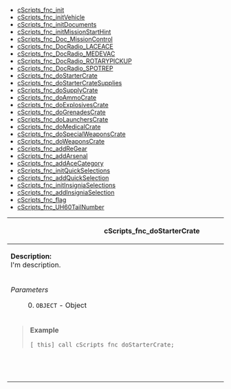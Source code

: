 * [[API:-Functions#cScripts_fnc_init|cScripts_fnc_init]]
* [[API:-Functions#cScripts_fnc_initVehicle|cScripts_fnc_initVehicle]]
* [[API:-Functions#cScripts_fnc_initDocuments|cScripts_fnc_initDocuments]]
* [[API:-Functions#cScripts_fnc_initMissionStartHint|cScripts_fnc_initMissionStartHint]]
* [[API:-Functions#cScripts_fnc_Doc_Info|cScripts_fnc_Doc_MissionControl]]
* [[API:-Functions#cScripts_fnc_DocRadio_LACEACE|cScripts_fnc_DocRadio_LACEACE]]
* [[API:-Functions#cScripts_fnc_DocRadio_MEDEVAC|cScripts_fnc_DocRadio_MEDEVAC]]
* [[API:-Functions#cScripts_fnc_DocRadio_ROTARYPICKUP|cScripts_fnc_DocRadio_ROTARYPICKUP]]
* [[API:-Functions#cScripts_fnc_DocRadio_SPOTREP|cScripts_fnc_DocRadio_SPOTREP]]
* [[API:-Functions#cScripts_fnc_doStarterCrate|cScripts_fnc_doStarterCrate]]
* [[API:-Functions#cScripts_fnc_doStarterCrateSupplies|cScripts_fnc_doStarterCrateSupplies]]
* [[API:-Functions#cScripts_fnc_doSupplyCrate|cScripts_fnc_doSupplyCrate]]
* [[API:-Functions#cScripts_fnc_doAmmoCrate|cScripts_fnc_doAmmoCrate]]
* [[API:-Functions#cScripts_fnc_doExplosivesCrate|cScripts_fnc_doExplosivesCrate]]
* [[API:-Functions#cScripts_fnc_doGrenadesCrate|cScripts_fnc_doGrenadesCrate]]
* [[API:-Functions#cScripts_fnc_doLaunchersCrate|cScripts_fnc_doLaunchersCrate]]
* [[API:-Functions#cScripts_fnc_doMedicalCrate|cScripts_fnc_doMedicalCrate]]
* [[API:-Functions#cScripts_fnc_doSpecialWeaponsCrate|cScripts_fnc_doSpecialWeaponsCrate]]
* [[API:-Functions#cScripts_fnc_doWeaponsCrate|cScripts_fnc_doWeaponsCrate]]
* [[API:-Functions#cScripts_fnc_addReGear|cScripts_fnc_addReGear]]
* [[API:-Functions#cScripts_fnc_addArsenal|cScripts_fnc_addArsenal]]
* [[API:-Functions#cScripts_fnc_addAceCategory|cScripts_fnc_addAceCategory]]
* [[API:-Functions#cScripts_fnc_initQuickSelections|cScripts_fnc_initQuickSelections]]
* [[API:-Functions#cScripts_fnc_addQuickSelection|cScripts_fnc_addQuickSelection]]
* [[API:-Functions#cScripts_fnc_initInsigniaSelections|cScripts_fnc_initInsigniaSelections]]
* [[API:-Functions#cScripts_fnc_addInsigniaSelection|cScripts_fnc_addInsigniaSelection]]
* [[API:-Functions#cScripts_fnc_flag|cScripts_fnc_flag]]
* [[API:-Functions#cScripts_fnc_UH60TailNumber|cScripts_fnc_UH60TailNumber]]


{| style="width: 100%;"
! scope="row" colspan="2"| <div id="cScripts_fnc_doStarterCrate" />cScripts_fnc_doStarterCrate
|-
| scope="row" colspan="2"|'''Description:'''<br>
I'm description.
|-
|''Parameters''
: 0. <code>OBJECT</code> - Object
|''Returns''
* <code>BOOLEAN</code>
|-
| scope="row" colspan="2"| <blockquote>'''Example'''
<pre>
[_this] call cScripts_fnc_doStarterCrate;
</pre></blockquote>
|-
| scope="row" colspan="2"|&nbsp;&nbsp;&nbsp;&nbsp;&nbsp;&nbsp;&nbsp;&nbsp;&nbsp;&nbsp;&nbsp;&nbsp;&nbsp;&nbsp;&nbsp;&nbsp;&nbsp;&nbsp;&nbsp;&nbsp;&nbsp;&nbsp;&nbsp;&nbsp;&nbsp;&nbsp;&nbsp;&nbsp;&nbsp;&nbsp;&nbsp;&nbsp;&nbsp;&nbsp;&nbsp;&nbsp;&nbsp;&nbsp;&nbsp;&nbsp;&nbsp;&nbsp;&nbsp;&nbsp;&nbsp;&nbsp;&nbsp;&nbsp;&nbsp;&nbsp;&nbsp;&nbsp;&nbsp;&nbsp;&nbsp;&nbsp;&nbsp;&nbsp;&nbsp;&nbsp;&nbsp;&nbsp;&nbsp;&nbsp;&nbsp;&nbsp;&nbsp;&nbsp;&nbsp;&nbsp;&nbsp;&nbsp;&nbsp;&nbsp;&nbsp;&nbsp;&nbsp;&nbsp;&nbsp;&nbsp;&nbsp;&nbsp;&nbsp;&nbsp;&nbsp;&nbsp;&nbsp;&nbsp;&nbsp;&nbsp;&nbsp;&nbsp;&nbsp;&nbsp;&nbsp;&nbsp;&nbsp;&nbsp;&nbsp;&nbsp;&nbsp;&nbsp;&nbsp;&nbsp;&nbsp;&nbsp;&nbsp;&nbsp;&nbsp;&nbsp;&nbsp;&nbsp;&nbsp;&nbsp;&nbsp;&nbsp;&nbsp;&nbsp;&nbsp;&nbsp;&nbsp;&nbsp;&nbsp;&nbsp;&nbsp;&nbsp;&nbsp;&nbsp;&nbsp;&nbsp;&nbsp;&nbsp;&nbsp;&nbsp;&nbsp;&nbsp;&nbsp;&nbsp;&nbsp;&nbsp;&nbsp;&nbsp;&nbsp;&nbsp;&nbsp;&nbsp;&nbsp;&nbsp;&nbsp;&nbsp;&nbsp;&nbsp;&nbsp;
|}
